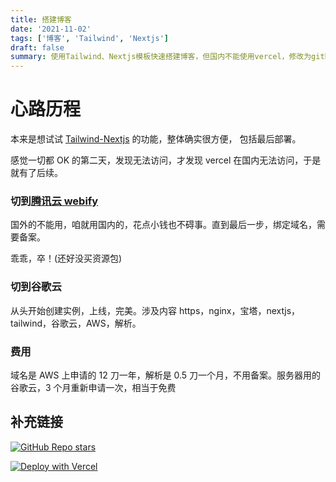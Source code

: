```yaml
---
title: 搭建博客
date: '2021-11-02'
tags: ['博客', 'Tailwind', 'Nextjs']
draft: false
summary: 使用Tailwind、Nextjs模板快速搭建博客，但国内不能使用vercel，修改为github action触发谷歌云重新生成页面。
---
```


# 心路历程

本来是想试试 [Tailwind-Nextjs](https://github.com/timlrx/tailwind-nextjs-starter-blog/) 的功能，整体确实很方便，
包括最后部署。

感觉一切都 OK 的第二天，发现无法访问，才发现 vercel 在国内无法访问，于是就有了后续。

### 切到[腾讯云 webify](https://cloud.tencent.com/product/webify)

国外的不能用，咱就用国内的，花点小钱也不碍事。直到最后一步，绑定域名，需要备案。

乖乖，卒！(还好没买资源包)

### 切到谷歌云

从头开始创建实例，上线，完美。涉及内容 https，nginx，宝塔，nextjs，tailwind，谷歌云，AWS，解析。

### 费用

域名是 AWS 上申请的 12 刀一年，解析是 0.5 刀一个月，不用备案。服务器用的谷歌云，3 个月重新申请一次，相当于免费

## 补充链接

[![GitHub Repo stars](https://img.shields.io/github/stars/timlrx/tailwind-nextjs-starter-blog?style=social)](https://GitHub.com/timlrx/tailwind-nextjs-starter-blog/stargazers/)

[![Deploy with Vercel](https://vercel.com/button)](https://vercel.com/new/git/external?repository-url=https://github.com/timlrx/tailwind-nextjs-starter-blog)
